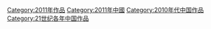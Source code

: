 [[Category:2011年作品|Category:2011年作品]]
[[Category:2011年中國|Category:2011年中國]]
[[Category:2010年代中国作品|Category:2010年代中国作品]]
[[Category:21世纪各年中国作品|Category:21世纪各年中国作品]]